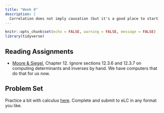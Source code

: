 ```yaml
---
title: "Week 8"
description: |
  Correlation does not imply causation (but it's a good place to start)
---
```


```r
knitr::opts_chunk$set(echo = FALSE, warning = FALSE, message = FALSE)
library(tidyverse)
```




## Reading Assignments

- [Moore & Siegel](https://ebookcentral.proquest.com/lib/ugalib/reader.action?docID=1205618), Chapter 12. Ignore sections 12.3.6 and 12.3.7 on computing determinants and inverses by hand. We have computers that do that for us now.



## Problem Set

Practice a bit with calculus [here](problem-sets/problem-set-06.pdf). Complete and submit to eLC in any format you like.